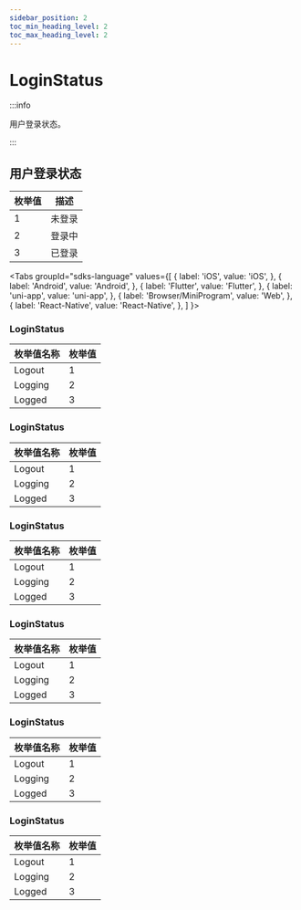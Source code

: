 ```yaml
---
sidebar_position: 2
toc_min_heading_level: 2
toc_max_heading_level: 2
---
```


# LoginStatus

:::info

用户登录状态。

:::

## 用户登录状态

| 枚举值 | 描述   |
| ------ | ------ |
| 1      | 未登录 |
| 2      | 登录中 |
| 3      | 已登录 |

<Tabs
groupId="sdks-language"
values={[
{ label: 'iOS', value: 'iOS', },
{ label: 'Android', value: 'Android', },
{ label: 'Flutter', value: 'Flutter', },
{ label: 'uni-app', value: 'uni-app', },
{ label: 'Browser/MiniProgram', value: 'Web', },
{ label: 'React-Native', value: 'React-Native', },
]
}>

<TabItem value="Flutter">

### LoginStatus

| 枚举值名称 | 枚举值 |
| ---------- | ------ |
| Logout     | 1      |
| Logging    | 2      |
| Logged     | 3      |

</TabItem>

<TabItem value="iOS">

### LoginStatus

| 枚举值名称 | 枚举值 |
| ---------- | ------ |
| Logout     | 1      |
| Logging    | 2      |
| Logged     | 3      |

</TabItem>

<TabItem value="Android">

### LoginStatus

| 枚举值名称 | 枚举值 |
| ---------- | ------ |
| Logout     | 1      |
| Logging    | 2      |
| Logged     | 3      |

</TabItem>

<TabItem value="Web">

### LoginStatus

| 枚举值名称 | 枚举值 |
| ---------- | ------ |
| Logout     | 1      |
| Logging    | 2      |
| Logged     | 3      |

</TabItem>

<TabItem value="uni-app">

### LoginStatus

| 枚举值名称 | 枚举值 |
| ---------- | ------ |
| Logout     | 1      |
| Logging    | 2      |
| Logged     | 3      |

</TabItem>

<TabItem value="React-Native">

### LoginStatus

| 枚举值名称 | 枚举值 |
| ---------- | ------ |
| Logout     | 1      |
| Logging    | 2      |
| Logged     | 3      |

</TabItem>

</Tabs>
